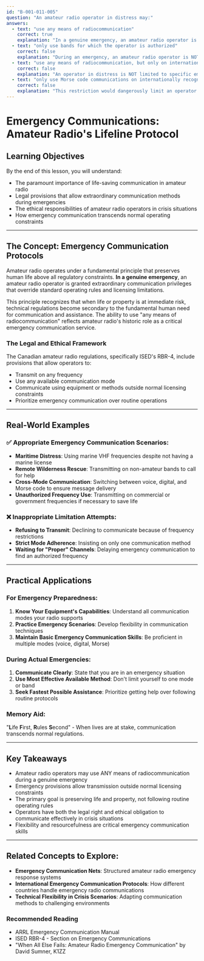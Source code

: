 ```yaml
---
id: "B-001-011-005"
question: "An amateur radio operator in distress may:"
answers:
  - text: "use any means of radiocommunication"
    correct: true
    explanation: "In a genuine emergency, an amateur radio operator is legally and ethically authorized to use any available communication method or frequency to seek help or save life and property. This provision in amateur radio regulations recognizes that preserving human life takes precedence over normal operating rules and licensing restrictions."
  - text: "only use bands for which the operator is authorized"
    correct: false
    explanation: "During an emergency, an amateur radio operator is NOT restricted to their normally authorized frequency bands. The critical priority is establishing communication to save life or property, which supersedes normal licensing limitations."
  - text: "use any means of radiocommunication, but only on internationally recognized emergency channels"
    correct: false
    explanation: "An operator in distress is NOT limited to specific emergency channels. They may use ANY frequency, communication mode, or available communication resource to seek assistance or communicate critical emergency information."
  - text: "only use Morse code communications on internationally recognized emergency channels"
    correct: false
    explanation: "This restriction would dangerously limit an operator's ability to communicate during an emergency. Operators may use voice, digital modes, Morse code, or any other available communication method to seek help."
---
```


# Emergency Communications: Amateur Radio's Lifeline Protocol

## Learning Objectives
By the end of this lesson, you will understand:
- The paramount importance of life-saving communication in amateur radio
- Legal provisions that allow extraordinary communication methods during emergencies
- The ethical responsibilities of amateur radio operators in crisis situations
- How emergency communication transcends normal operating constraints

---

## The Concept: Emergency Communication Protocols

Amateur radio operates under a fundamental principle that preserves human life above all regulatory constraints. **In a genuine emergency**, an amateur radio operator is granted extraordinary communication privileges that override standard operating rules and licensing limitations.

This principle recognizes that when life or property is at immediate risk, technical regulations become secondary to the fundamental human need for communication and assistance. The ability to use "any means of radiocommunication" reflects amateur radio's historic role as a critical emergency communication service.

### The Legal and Ethical Framework

The Canadian amateur radio regulations, specifically ISED's RBR-4, include provisions that allow operators to:
- Transmit on any frequency
- Use any available communication mode
- Communicate using equipment or methods outside normal licensing constraints
- Prioritize emergency communication over routine operations

---

## Real-World Examples

### ✅ Appropriate Emergency Communication Scenarios:
- **Maritime Distress**: Using marine VHF frequencies despite not having a marine license
- **Remote Wilderness Rescue**: Transmitting on non-amateur bands to call for help
- **Cross-Mode Communication**: Switching between voice, digital, and Morse code to ensure message delivery
- **Unauthorized Frequency Use**: Transmitting on commercial or government frequencies if necessary to save life

### ❌ Inappropriate Limitation Attempts:
- **Refusing to Transmit**: Declining to communicate because of frequency restrictions
- **Strict Mode Adherence**: Insisting on only one communication method
- **Waiting for "Proper" Channels**: Delaying emergency communication to find an authorized frequency

---

## Practical Applications

### For Emergency Preparedness:
1. **Know Your Equipment's Capabilities**: Understand all communication modes your radio supports
2. **Practice Emergency Scenarios**: Develop flexibility in communication techniques
3. **Maintain Basic Emergency Communication Skills**: Be proficient in multiple modes (voice, digital, Morse)

### During Actual Emergencies:
1. **Communicate Clearly**: State that you are in an emergency situation
2. **Use Most Effective Available Method**: Don't limit yourself to one mode or band
3. **Seek Fastest Possible Assistance**: Prioritize getting help over following routine protocols

### Memory Aid:
"**L**ife **F**irst, **R**ules **S**econd" - When lives are at stake, communication transcends normal regulations.

---

## Key Takeaways

- Amateur radio operators may use ANY means of radiocommunication during a genuine emergency
- Emergency provisions allow transmission outside normal licensing constraints
- The primary goal is preserving life and property, not following routine operating rules
- Operators have both the legal right and ethical obligation to communicate effectively in crisis situations
- Flexibility and resourcefulness are critical emergency communication skills

---

## Related Concepts to Explore:
- **Emergency Communication Nets**: Structured amateur radio emergency response systems
- **International Emergency Communication Protocols**: How different countries handle emergency radio communications
- **Technical Flexibility in Crisis Scenarios**: Adapting communication methods to challenging environments

### Recommended Reading
- ARRL Emergency Communication Manual
- ISED RBR-4 - Section on Emergency Communications
- "When All Else Fails: Amateur Radio Emergency Communication" by David Sumner, K1ZZ